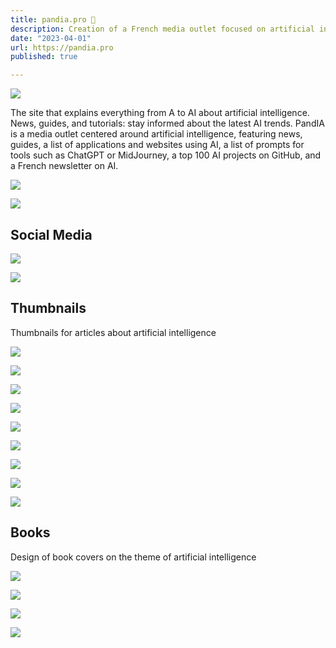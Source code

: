 ```yaml
---
title: pandia.pro 🐼
description: Creation of a French media outlet focused on artificial intelligence. Use of Ghost as a Headless CMS. Site development in HTML, CSS, JS, with Handlebars and React. SEO optimization, article writing, community management, social network management, and image management.
date: "2023-04-01"
url: https://pandia.pro
published: true

---
```


![](/pandia-actu.webp)

The site that explains everything from A to AI about artificial intelligence. News, guides, and tutorials: stay informed about the latest AI trends. PandIA is a media outlet centered around artificial intelligence, featuring news, guides, a list of applications and websites using AI, a list of prompts for tools such as ChatGPT or MidJourney, a top 100 AI projects on GitHub, and a French newsletter on AI.

![](/pandia-liste.webp)

![](/pandia-ui-mobile.webp)

## Social Media

![](/pandia-llm-numbers.webp)

![](/pandia-hugging.webp)

## Thumbnails

Thumbnails for articles about artificial intelligence

![](/pandia-minia-1.webp)

![](/pandia-minia-2.webp)

![](/pandia-minia-3.webp)

![](/pandia-minia-4.webp)

![](/pandia-minia-5.webp)

![](/pandia-minia-6.webp)

![](/pandia-minia-7.webp)

![](/pandia-minia-8.webp)

![](/pandia-minia-9.webp)

## Books

Design of book covers on the theme of artificial intelligence

![](/pandia-book-1.webp)

![](/pandia-book-2.webp)

![](/pandia-book-3.webp)

![](/pandia-book-4.webp)
